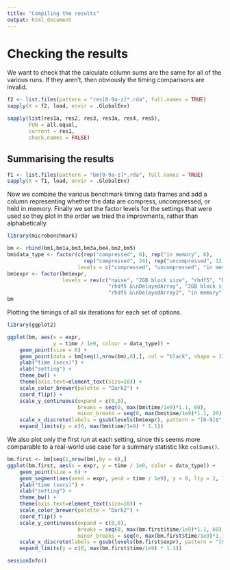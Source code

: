 ```yaml
---
title: "Compiling the results"
output: html_document
---
```


# Checking the results

We want to check that the calculate column sums are the same for all of the various runs.  If they aren't, then obviously the timing comparisons are invalid.

```r
f2 <- list.files(pattern = "res[0-9a-z]*.rda", full.names = TRUE)
sapply(X = f2, load, envir = .GlobalEnv)
```

```r
sapply(list(res1a, res2, res3, res3a, res4, res5), 
       FUN = all.equal, 
       current = res1, 
       check.names = FALSE)
```

## Summarising the results

```r
f1 <- list.files(pattern = "bm[0-9a-z]*.rda", full.names = TRUE)
sapply(X = f1, load, envir = .GlobalEnv)
```

Now we combine the various benchmark timing data frames and add a column representing whether the data are compress, uncompressed, or held in memory.  Finally we set the factor levels for the settings that were used so they plot in the order we tried the improvments, rather than alphabetically.

```r
library(microbenchmark)

bm <- rbind(bm1,bm1a,bm3,bm3a,bm4,bm2,bm5)
bm$data_type <- factor(c(rep("compressed", 6), rep("in memory", 6), 
                         rep("compressed", 24), rep("uncompressed", 12)),
                       levels = c("compressed", "uncompressed", "in memory"))
bm$expr <- factor(bm$expr, 
                  levels = rev(c("naive", "2GB block size", "rhdf5", "DelayedArray", 
                                 "rhdf5 &\nDelayedArray", "2GB block size2", 
                                 "rhdf5 &\nDelayedArray2", "in memory")))
bm
```

Plotting the timings of all six iterations for each set of options.

```r
library(ggplot2)

ggplot(bm, aes(x = expr, 
               y = time / 1e9, colour = data_type)) + 
    geom_point(size = 6) + 
    geom_point(data = bm[seq(1,nrow(bm),6),], col = "black", shape = 13, size = 6) +
    ylab("time (secs)") + 
    xlab("setting") +
    theme_bw() +
    theme(axis.text=element_text(size=10)) +
    scale_color_brewer(palette = "Dark2") +
    coord_flip() +
    scale_y_continuous(expand = c(0,0), 
                       breaks = seq(0, max(bm$time/1e9)*1.1, 60),
                       minor_breaks = seq(0, max(bm$time/1e9)*1.1, 20)) +
    scale_x_discrete(labels = gsub(levels(bm$expr), pattern = "[0-9]$", replacement = "")) +
    expand_limits(y = c(0, max(bm$time/1e9) * 1.1))
```

We also plot only the first run at each setting, since this seems more comparable to a real-world use case for a summary statistic like `colSums()`.

```r
bm.first <- bm[seq(1,nrow(bm),by = 6),]
ggplot(bm.first, aes(x = expr, y = time / 1e9, color = data_type)) + 
    geom_point(size = 6) + 
    geom_segment(aes(xend = expr, yend = time / 1e9), y = 0, lty = 2, lwd = 1.5) +
    ylab("time (secs)") + 
    xlab("setting") +
    theme_bw() +
    theme(axis.text=element_text(size=10)) +
    scale_color_brewer(palette = "Dark2") +
    coord_flip() +
    scale_y_continuous(expand = c(0,0), 
                       breaks = seq(0, max(bm.first$time/1e9)*1.1, 60),
                       minor_breaks = seq(0, max(bm.first$time/1e9)*1.1, 20)) +
    scale_x_discrete(labels = gsub(levels(bm.first$expr), pattern = "[0-9]$", replacement = "")) +
    expand_limits(y = c(0, max(bm.first$time/1e9) * 1.1))
```


```r
sessionInfo()
```